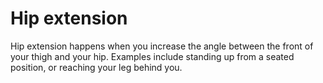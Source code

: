 # Hip extension

Hip extension happens when you increase the angle between the front of your thigh and your hip. Examples include standing up from a seated position, or reaching your leg behind you.
